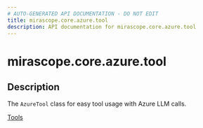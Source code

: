 ```yaml
---
# AUTO-GENERATED API DOCUMENTATION - DO NOT EDIT
title: mirascope.core.azure.tool
description: API documentation for mirascope.core.azure.tool
---
```


# mirascope.core.azure.tool

<ApiType type="Module" />

## Description

The `AzureTool` class for easy tool usage with Azure LLM calls.

<Info title="Usage">

[Tools](/docs/mirascope/learn/tools)

</Info>


